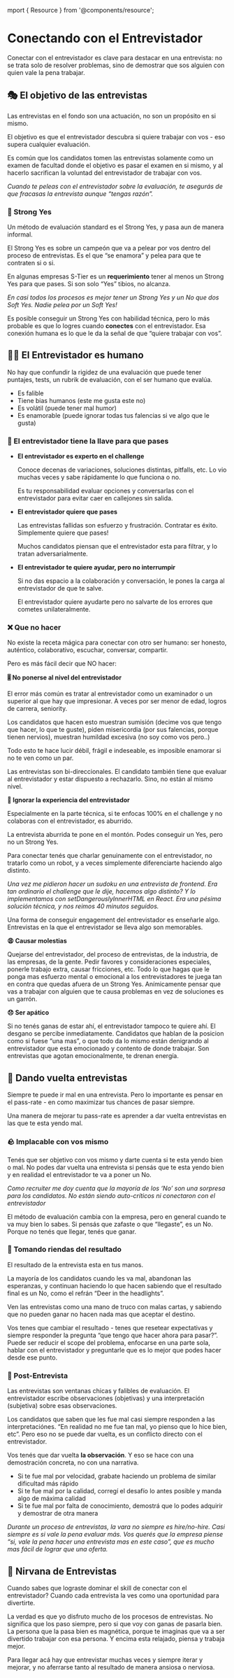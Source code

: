 
mport { Resource } from '@components/resource';

# Conectando con el Entrevistador

Conectar con el entrevistador es clave para destacar en una entrevista: no se trata solo de resolver problemas, sino de demostrar que sos alguien con quien vale la pena trabajar.

<IREmbed src="https://www.youtube.com/embed/tN4aEoGhP18?si=sYyeLowKiL87wFOn"/>

## 🎭 El objetivo de las entrevistas

Las entrevistas en el fondo son una actuación, no son un propósito en si mismo. 

El objetivo es que el entrevistador descubra si quiere trabajar con vos - eso supera cualquier evaluación.

Es común que los candidatos tomen las entrevistas solamente como un examen de facultad donde el objetivo es pasar el examen en si mismo, y al hacerlo sacrifican la voluntad del entrevistador de trabajar con vos.

*Cuando te peleas con el entrevistador sobre la evaluación, te asegurás de que fracasas la entrevista aunque “tengas razón”.*

### 💪 Strong Yes

Un método de evaluación standard es el Strong Yes, y pasa aun de manera informal.

El Strong Yes es sobre un campeón que va a pelear por vos dentro del proceso de entrevistas. Es el que “se enamora” y pelea para que te contraten si o si.

En algunas empresas S-Tier es un **requerimiento** tener al menos un Strong Yes para que pases. Si son solo “Yes” tibios, no alcanza.

*En casi todos los procesos es mejor tener un Strong Yes y un No que dos Soft Yes. Nadie pelea por un Soft Yes!*

Es posible conseguir un Strong Yes con habilidad técnica, pero lo más probable es que lo logres cuando **conectes** con el entrevistador. Esa conexión humana es lo que le da la señal de que “quiere trabajar con vos”.

## 🚶‍♂️ El Entrevistador es humano

No hay que confundir la rigidez de una evaluación que puede tener puntajes, tests, un rubrik de evaluación, con el ser humano que evalúa.

- Es falible
- Tiene bias humanos (este me gusta este no)
- Es volátil (puede tener mal humor)
- Es enamorable (puede ignorar todas tus falencias si ve algo que le gusta)

### 🔑 El entrevistador tiene la llave para que pases

- **El entrevistador es experto en el challenge**
    
    Conoce decenas de variaciones, soluciones distintas, pitfalls, etc. Lo vio muchas veces y sabe rápidamente lo que funciona o no.
    
    Es tu responsabilidad evaluar opciones y conversarlas con el entrevistador para evitar caer en callejones sin salida.
    
- **El entrevistador quiere que pases**
    
    Las entrevistas fallidas son esfuerzo y frustración. Contratar es éxito. Simplemente quiere que pases!
    
    Muchos candidatos piensan que el entrevistador esta para filtrar, y lo tratan adversarialmente.
    
- **El entrevistador te quiere ayudar, pero no interrumpir**
    
    Si no das espacio a la colaboración y conversación, le pones la carga al entrevistador de que te salve. 
    
    El entrevistador quiere ayudarte pero no salvarte de los errores que cometes unilateralmente.
    

### ❌ Que no hacer

No existe la receta mágica para conectar con otro ser humano: ser honesto, auténtico, colaborativo, escuchar, conversar, compartir. 

Pero es más fácil decir que NO hacer:

**🎚️ No ponerse al nivel del entrevistador**

El error más común es tratar al entrevistador como un examinador o un superior al que hay que impresionar. A veces por ser menor de edad, logros de carrera, seniority.

Los candidatos que hacen esto muestran sumisión (decime vos que tengo que hacer, lo que te guste), piden misericordia (por sus falencias, porque tienen nervios), muestran humildad excesiva (no soy como vos pero..)

Todo esto te hace lucir débil, frágil e indeseable, es imposible enamorar si no te ven como un par.

Las entrevistas son bi-direccionales. El candidato también tiene que evaluar al entrevistador y estar dispuesto a rechazarlo. Sino, no están al mismo nivel.

**👀 Ignorar la experiencia del entrevistador**

Especialmente en la parte técnica, si te enfocas 100% en el challenge y no colaboras con el entrevistador, es aburrido.

La entrevista aburrida te pone en el montón. Podes conseguir un Yes, pero no un Strong Yes. 

Para conectar tenés que charlar genuinamente con el entrevistador, no tratarlo como un robot, y a veces simplemente diferenciarte haciendo algo distinto.

*Una vez me pidieron hacer un sudoku en una entrevista de frontend. Era tan ordinario el challenge que le dije, hacemos algo distinto? Y lo implementamos con setDangerouslyInnerHTML en React. Era una pésima solución técnica, y nos reimos 40 minutos seguidos.*

Una forma de conseguir engagement del entrevistador es enseñarle algo. Entrevistas en la que el entrevistador se lleva algo son memorables.

**😩 Causar molestias**

Quejarse del entrevistador, del proceso de entrevistas, de la industria, de las empresas, de la gente. Pedir favores y consideraciones especiales, ponerle trabajo extra, causar fricciones, etc.
Todo lo que hagas que le ponga mas esfuerzo mental o emocional a los entrevistadores te juega tan en contra que quedas afuera de un Strong Yes. Anímicamente pensar que vas a trabajar con alguien que te causa problemas en vez de soluciones es un garrón.

**😞 Ser apático**

Si no tenés ganas de estar ahí, el entrevistador tampoco te quiere ahí. El desgano se percibe inmediatamente.
Candidatos que hablan de la posicion como si fuese “una mas”, o que todo da lo mismo están denigrando al entrevistador que esta emocionado y contento de donde trabajar. Son entrevistas que agotan emocionalmente, te drenan energía.

## 🥞 Dando vuelta entrevistas

Siempre te puede ir mal en una entrevista. Pero lo importante es pensar en el pass-rate - en como maximizar tus chances de pasar siempre.

Una manera de mejorar tu pass-rate es aprender a dar vuelta entrevistas en las que te esta yendo mal.

### 🪨 Implacable con vos mismo

Tenés que ser objetivo con vos mismo y darte cuenta si te esta yendo bien o mal. No podes dar vuelta una entrevista si pensás que te esta yendo bien y en realidad el entrevistador te va a poner un No.

*Como recruiter me doy cuenta que la mayoría de los ‘No’ son una sorpresa para los candidatos. No están siendo auto-críticos ni conectaron con el entrevistador*

El método de evaluación cambia con la empresa, pero en general cuando te va muy bien lo sabes. Si pensás que zafaste o que “llegaste”, es un No. Porque no tenés que llegar, tenés que ganar.

### 🥅 Tomando riendas del resultado

El resultado de la entrevista esta en tus manos.

La mayoría de los candidatos cuando les va mal, abandonan las esperanzas, y continuan haciendo lo que hacen sabiendo que el resultado final es un No, como el refrán “Deer in the headlights”. 

Ven las entrevistas como una mano de truco con malas cartas, y sabiendo que no pueden ganar no hacen nada mas que aceptar el destino.

Vos tenes que cambiar el resultado - tenes que resetear expectativas y siempre responder la pregunta “que tengo que hacer ahora para pasar?”. Puede ser reducir el scope del problema, enfocarse en una parte sola, hablar con el entrevistador y preguntarle que es lo mejor que podes hacer desde ese punto. 

### 🔅 Post-Entrevista

Las entrevistas son ventanas chicas y falibles de evaluación. El entrevistador escribe observaciones (objetivas) y una interpretación (subjetiva) sobre esas observaciones.

Los candidatos que saben que les fue mal casi siempre responden a las interpretaciónes. “En realidad no me fue tan mal, yo pienso que lo hice bien, etc”. Pero eso no se puede dar vuelta, es un conflicto directo con el entrevistador.

Vos tenés que dar vuelta **la observación**. Y eso se hace con una demostración concreta, no con una narrativa.

- Si te fue mal por velocidad, grabate haciendo un problema de similar dificultad más rápido
- Si te fue mal por la calidad, corregí el desafío lo antes posible y manda algo de máxima calidad
- Si te fue mal por falta de conocimiento, demostrá que lo podes adquirir y demostrar de otra manera

*Durante un proceso de entrevistas, la vara no siempre es hire/no-hire. Casi siempre es si vale la pena evaluar más. Vos querés que la empresa piense “si, vale la pena hacer una entrevista mas en este caso”, que es mucho mas fácil de lograr que una oferta.*

## 🧘 Nirvana de Entrevistas

Cuando sabes que lograste dominar el skill de conectar con el entrevistador? Cuando cada entrevista la ves como una oportunidad para divertirte.

La verdad es que yo disfruto mucho de los procesos de entrevistas. No significa que los paso siempre, pero si que voy con ganas de pasarla bien. La persona que la pasa bien es magnética, porque te imaginas que va a ser divertido trabajar con esa persona. Y encima esta relajado, piensa y trabaja mejor. 

Para llegar acá hay que entrevistar muchas veces y siempre iterar y mejorar, y no aferrarse tanto al resultado de manera ansiosa o nerviosa.
